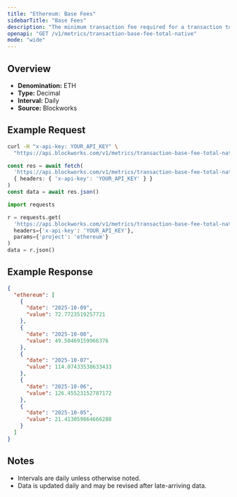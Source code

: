 ```yaml
---
title: "Ethereum: Base Fees"
sidebarTitle: "Base Fees"
description: "The minimum transaction fee required for a transaction to be included in a block"
openapi: "GET /v1/metrics/transaction-base-fee-total-native"
mode: "wide"
---
```


## Overview

- **Denomination:** ETH
- **Type:** Decimal
- **Interval:** Daily
- **Source:** Blockworks

## Example Request

<CodeGroup>

```bash cURL
curl -H "x-api-key: YOUR_API_KEY" \
  "https://api.blockworks.com/v1/metrics/transaction-base-fee-total-native?project=ethereum"
```

```typescript TypeScript
const res = await fetch(
  'https://api.blockworks.com/v1/metrics/transaction-base-fee-total-native?project=ethereum',
  { headers: { 'x-api-key': 'YOUR_API_KEY' } }
)
const data = await res.json()
```

```python Python
import requests

r = requests.get(
  'https://api.blockworks.com/v1/metrics/transaction-base-fee-total-native',
  headers={'x-api-key': 'YOUR_API_KEY'},
  params={'project': 'ethereum'}
)
data = r.json()
```

</CodeGroup>

## Example Response

```json
{
  "ethereum": [
    {
      "date": "2025-10-09",
      "value": 72.7723519257721
    },
    {
      "date": "2025-10-08",
      "value": 49.50469159966376
    },
    {
      "date": "2025-10-07",
      "value": 114.07433538633433
    },
    {
      "date": "2025-10-06",
      "value": 126.45523152787172
    },
    {
      "date": "2025-10-05",
      "value": 21.413059864666288
    }
  ]
}
```

## Notes
- Intervals are daily unless otherwise noted.
- Data is updated daily and may be revised after late-arriving data.